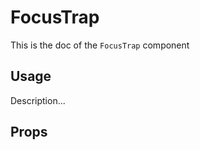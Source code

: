 <!--- FocusTrap.stories.mdx --->


<Meta
  title="Design System/Atoms/FocusTrap"
  component={FocusTrap}
/>

# FocusTrap

This is the doc of the `FocusTrap` component

## Usage

Description...

<Canvas>
  <Story name="base">
    <ExampleComponent />
  </Story>
</Canvas>


## Props

<ArgsTable of={FocusTrap} />

